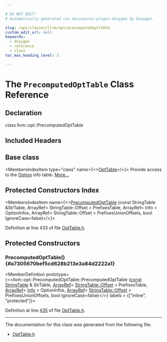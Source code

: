 ```yaml
---

# DO NOT EDIT!
# Automatically generated via docusaurus-plugin-doxygen by Doxygen.

slug: /api/classes/llvm/opt/precomputedopttable
custom_edit_url: null
keywords:
  - doxygen
  - reference
  - class
toc_max_heading_level: 3

---
```





# The `PrecomputedOptTable` Class Reference

<DoxygenPage pluginConfig={pluginConfig}>



## Declaration

<CodeBlock>class llvm::opt::PrecomputedOptTable</CodeBlock>

## Included Headers

<IncludesList>
<IncludesListItem
  filePath="llvm/Option/OptTable.h"
  permalink="/docs/api/files/include/include/llvm/include/llvm/option/opttable-h"
  isLocal="true" />
</IncludesList>

## Base class

<MembersIndex>

<MembersIndexItem
  type="class"
  name={<><a href="/docs/api/classes/llvm/opt/opttable">OptTable</a></>}>
Provide access to the <a href="/docs/api/classes/llvm/opt/option">Option</a> info table. <a href="/docs/api/classes/llvm/opt/opttable/#details">More...</a>
</MembersIndexItem>

</MembersIndex>

## Protected Constructors Index

<MembersIndex>

<MembersIndexItem
  name={<><a href="#a7305670bef5cd628b213e3a84d2222a1">PrecomputedOptTable</a> (const StringTable &amp;StrTable, ArrayRef&lt; StringTable::Offset &gt; PrefixesTable, ArrayRef&lt; Info &gt; OptionInfos, ArrayRef&lt; StringTable::Offset &gt; PrefixesUnionOffsets, bool IgnoreCase=false)</>}>
</MembersIndexItem>

</MembersIndex>


Definition at line 433 of file <a href="/docs/api/files/include/include/llvm/include/llvm/option/opttable-h">OptTable.h</a>.

<SectionDefinition>

## Protected Constructors

### PrecomputedOptTable() {#a7305670bef5cd628b213e3a84d2222a1}

<MemberDefinition
  prototype={<>llvm::opt::PrecomputedOptTable::PrecomputedOptTable (<a href="/docs/api/files/lib/lib/target/lib/target/aarch64/aarch64promoteconstant-cpp/#a90f8350fecae261c25be85d38b451bff">const</a> <a href="/docs/api/classes/llvm/stringtable">StringTable</a> &amp; StrTable, <a href="/docs/api/classes/llvm/arrayref">ArrayRef</a>&lt; <a href="/docs/api/classes/llvm/stringtable/offset">StringTable::Offset</a> &gt; PrefixesTable, <a href="/docs/api/classes/llvm/arrayref">ArrayRef</a>&lt; <a href="/docs/api/structs/llvm/opt/opttable/info">Info</a> &gt; OptionInfos, <a href="/docs/api/classes/llvm/arrayref">ArrayRef</a>&lt; <a href="/docs/api/classes/llvm/stringtable/offset">StringTable::Offset</a> &gt; PrefixesUnionOffsets, bool IgnoreCase=false)</>}
  labels = {["inline", "protected"]}>

Definition at line <a href="/docs/api/files/include/include/llvm/include/llvm/option/opttable-h/#l00435">435</a> of file <a href="/docs/api/files/include/include/llvm/include/llvm/option/opttable-h">OptTable.h</a>.
</MemberDefinition>

</SectionDefinition>

<hr/>

The documentation for this class was generated from the following file:

<ul>
<li><a href="/docs/api/files/include/include/llvm/include/llvm/option/opttable-h">OptTable.h</a></li>
</ul>

</DoxygenPage>
